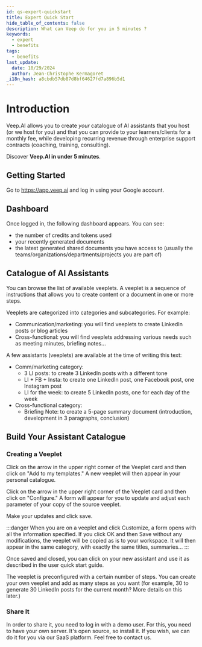 ```yaml
---
id: qs-expert-quickstart
title: Expert Quick Start
hide_table_of_contents: false
description: What can Veep do for you in 5 minutes ?
keywords:
  - expert
  - benefits
tags:
  - benefits
last_update:
  date: 10/29/2024
  author: Jean-Christophe Kermagoret
_i18n_hash: a8cbdb57db87d8bf64627fd7a896b5d1
---
```

# Introduction

Veep.AI allows you to create *your* catalogue of AI assistants that you host (or we host for you) and that you can provide to your learners/clients for a monthly fee, while developing recurring revenue through enterprise support contracts (coaching, training, consulting).

Discover **Veep.AI in under 5 minutes**.

## Getting Started

Go to https://app.veep.ai and log in using your Google account.

## Dashboard

Once logged in, the following dashboard appears. You can see:
* the number of credits and tokens used
* your recently generated documents
* the latest generated shared documents you have access to (usually the teams/organizations/departments/projects you are part of)

## Catalogue of AI Assistants

You can browse the list of available veeplets. A veeplet is a sequence of instructions that allows you to create content or a document in one or more steps.

Veeplets are categorized into categories and subcategories. For example:
* Communication/marketing: you will find veeplets to create LinkedIn posts or blog articles
* Cross-functional: you will find veeplets addressing various needs such as meeting minutes, briefing notes...

A few assistants (veeplets) are available at the time of writing this text:
* Comm/marketing category:
  * 3 LI posts: to create 3 LinkedIn posts with a different tone
  * LI + FB + Insta: to create one LinkedIn post, one Facebook post, one Instagram post
  * LI for the week: to create 5 LinkedIn posts, one for each day of the week
* Cross-functional category:
  * Briefing Note: to create a 5-page summary document (introduction, development in 3 paragraphs, conclusion)

## Build Your Assistant Catalogue

### Creating a Veeplet

Click on the arrow in the upper right corner of the Veeplet card and then click on "Add to my templates." A new veeplet will then appear in your personal catalogue.

Click on the arrow in the upper right corner of the Veeplet card and then click on "Configure." A form will appear for you to update and adjust each parameter of your copy of the source veeplet.

Make your updates and click save.

:::danger
When you are on a veeplet and click Customize, a form opens with all the information specified. If you click OK and then Save without any modifications, the veeplet will be copied as is to your workspace. It will then appear in the same category, with exactly the same titles, summaries...
:::

Once saved and closed, you can click on your new assistant and use it as described in the user quick start guide.

The veeplet is preconfigured with a certain number of steps. You can create your own veeplet and add as many steps as you want (for example, 30 to generate 30 LinkedIn posts for the current month? More details on this later.)

### Share It

In order to share it, you need to log in with a demo user. For this, you need to have your own server. It's open source, so install it. If you wish, we can do it for you via our SaaS platform. Feel free to contact us.
